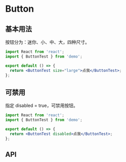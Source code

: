 # Button


## 基本用法
按钮分为：迷你、小、中、大，四种尺寸。

```jsx
import React from 'react';
import { ButtonTest } from 'demo';

export default () => {
  return <ButtonTest size="large">点我</ButtonTest>;
};

```

## 可禁用
指定 disabled = true，可禁用按钮。

```jsx
import React from 'react';
import { ButtonTest } from 'demo';

export default () => {
  return <ButtonTest disabled>点我</ButtonTest>;
};

```

## API
<API moduleName="Button"/>
